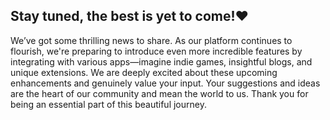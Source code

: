 ## Stay tuned, the best is yet to come!❤️

We’ve got some thrilling news to share. As our platform continues to flourish, we're preparing to introduce even more incredible features by integrating with various apps—imagine indie games, insightful blogs, and unique extensions. We are deeply excited about these upcoming enhancements and genuinely value your input. Your suggestions and ideas are the heart of our community and mean the world to us. Thank you for being an essential part of this beautiful journey. 


